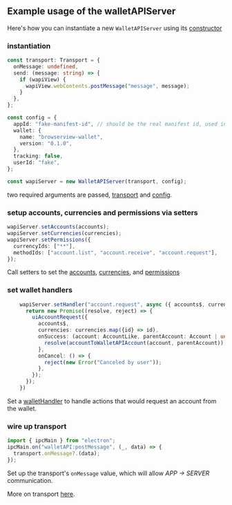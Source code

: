 ## Example usage of the walletAPIServer

Here's how you can instantiate a new `WalletAPIServer` using its [constructor](../wallet-api-server#constructor)

### instantiation

```ts {21}
const transport: Transport = {
  onMessage: undefined,
  send: (message: string) => {
    if (wapiView) {
      wapiView.webContents.postMessage("message", message);
    }
  },
};

const config = {
  appId: "fake-manifest-id", // should be the real manifest id, used in the storage handler code
  wallet: {
    name: "browserview-wallet",
    version: "0.1.0",
  },
  tracking: false,
  userId: "fake",
};

const wapiServer = new WalletAPIServer(transport, config);
```

two required arguments are passed, [transport](../wallet-api-server#transport) and [config](../wallet-api-server#walletcontextconfig).

### setup accounts, currencies and permissions via setters

```ts
wapiServer.setAccounts(accounts);
wapiServer.setCurrencies(currencies);
wapiServer.setPermissions({
  currencyIds: ["**"],
  methodIds: ["account.list", "account.receive", "account.request"],
});
```

Call setters to set the [accounts](../wallet-api-server#allaccounts),
[currencies](../wallet-api-server#allcurrencies),
and [permissions](../wallet-api-server#permissions)

### set wallet handlers

```ts
    wapiServer.setHandler("account.request", async ({ accounts$, currencies$ }) => {
      return new Promise((resolve, reject) => {
        uiAccountRequest({
          accounts$,
          currencies: currencies.map({id} => id),
          onSuccess: (account: AccountLike, parentAccount: Account | undefined) => {
            resolve(accountToWalletAPIAccount(account, parentAccount));
          },
          onCancel: () => {
            reject(new Error("Canceled by user"));
          },
        });
      });
    })

```

Set a [walletHandler](../wallet-api-server#wallethandlers) to handle
actions that would request an account from the wallet.

### wire up transport

```ts {3}
import { ipcMain } from "electron";
ipcMain.on("walletAPI:postMessage", (_, data) => {
  transport.onMessage?.(data);
});
```

Set up the transport's `onMessage` value, which will allow _APP -> SERVER_ communication.

More on transport [here](../wallet-api-server#transport).
